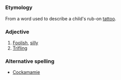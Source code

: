 =={{En}}==
===Etymology===
From a word used to describe a child's rub-on [[tattoo]]. 
===Adjective===
# [[Foolish]], [[silly]]
# [[Trifling]]

===Alternative spelling===
* [[Cockamamie]]